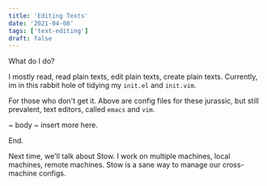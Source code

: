 ```yaml
---
title: 'Editing Texts'
date: '2021-04-08'
tags: ['text-editing']
draft: false
---
```


What do I do?

I mostly read, read plain texts, edit plain texts, create plain texts.
Currently, im in this rabbit hole of tidying my `init.el` and `init.vim`.

For those who don't get it. Above are config files for these jurassic,
but still prevalent, text editors, called `emacs` and `vim`.

~ body ~ insert more here.

End.

Next time, we'll talk about Stow.
I work on multiple machines, local machines, remote machines.
Stow is a sane way to manage our cross-machine configs.
